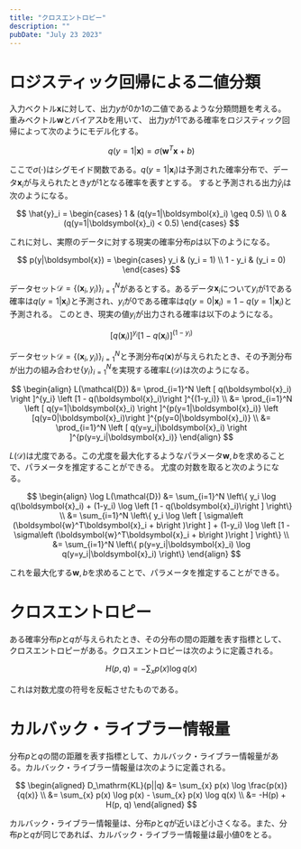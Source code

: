 ```yaml
---
title: "クロスエントロピー"
description: ""
pubDate: "July 23 2023"
---
```


# ロジスティック回帰による二値分類
入力ベクトル$\boldsymbol{x}$に対して、出力$y$が0か1の二値であるような分類問題を考える。重みベクトル$\boldsymbol{w}$とバイアス$b$を用いて、
出力$y$が1である確率をロジスティック回帰によって次のようにモデル化する。

$$
q(y=1|\boldsymbol{x}) = \sigma(\boldsymbol{w}^T\boldsymbol{x} + b)
$$

ここで$\sigma(\cdot)$はシグモイド関数である。$q(y=1|\boldsymbol{x}_i)$は予測された確率分布で、データ$\boldsymbol{x}_i$が与えられたとき$y$が1となる確率を表すとする。
すると予測される出力$\hat{y}_i$は次のようになる。

$$
\hat{y}_i = \begin{cases}
1 & (q(y=1|\boldsymbol{x}_i) \geq 0.5) \\
0 & (q(y=1|\boldsymbol{x}_i) < 0.5)
\end{cases}
$$

これに対し、実際のデータに対する現実の確率分布$p$は以下のようになる。

$$
p(y|\boldsymbol{x}) = \begin{cases}
y_i & (y_i = 1) \\
1 - y_i & (y_i = 0)
\end{cases}
$$


データセット$\mathcal{D} = \{(\boldsymbol{x}_i, y_i)\}_{i=1}^N$があるとする。あるデータ$\boldsymbol{x}_i$について$y_i$が1である確率は$q(y=1|\boldsymbol{x}_i)$と予測され、$y_i$が0である確率は$q(y=0|\boldsymbol{x}_i)=1 - q(y=1|\boldsymbol{x}_i)$と予測される。
このとき、現実の値$y_i$が出力される確率は以下のようになる。

$$
\left [ q(\boldsymbol{x}_i) \right ]^{y_i} \left [1 - q(\boldsymbol{x}_i)\right ]^{(1-y_i)}
$$

データセット$\mathcal{D} = \{(\boldsymbol{x}_i, y_i)\}_{i=1}^N$と予測分布$q(\boldsymbol{x})$が与えられたとき、その予測分布が出力の組み合わせ$\{y_i\}_{i=1}^N$を実現する確率$L(\mathcal{D})$は次のようになる。

$$
\begin{align}
L(\mathcal{D}) &= \prod_{i=1}^N \left [ q(\boldsymbol{x}_i) \right ]^{y_i} \left [1 - q(\boldsymbol{x}_i)\right ]^{(1-y_i)} \\
&= \prod_{i=1}^N \left [ q(y=1|\boldsymbol{x}_i) \right ]^{p(y=1|\boldsymbol{x}_i)} \left [q(y=0|\boldsymbol{x}_i)\right ]^{p(y=0|\boldsymbol{x}_i)} \\
&= \prod_{i=1}^N \left [ q(y=y_i|\boldsymbol{x}_i) \right ]^{p(y=y_i|\boldsymbol{x}_i)}
\end{align}
$$

$L(\mathcal{D})$は尤度である。この尤度を最大化するようなパラメータ$\boldsymbol{w}, b$を求めることで、パラメータを推定することができる。
尤度の対数を取ると次のようになる。

$$
\begin{align}
\log L(\mathcal{D}) &= \sum_{i=1}^N \left\{ y_i \log q(\boldsymbol{x}_i) + (1-y_i) \log \left [1 - q(\boldsymbol{x}_i)\right ] \right\} \\
&= \sum_{i=1}^N \left\{ y_i \log \left [ \sigma\left (\boldsymbol{w}^T\boldsymbol{x}_i + b\right )\right ] + (1-y_i) \log \left [1 - \sigma\left (\boldsymbol{w}^T\boldsymbol{x}_i + b\right )\right ] \right\} \\
&= \sum_{i=1}^N \left\{ p(y=y_i|\boldsymbol{x}_i) \log q(y=y_i|\boldsymbol{x}_i) \right\}
\end{align}
$$

これを最大化する$\boldsymbol{w}, b$を求めることで、パラメータを推定することができる。

# クロスエントロピー

ある確率分布$p$と$q$が与えられたとき、その分布の間の距離を表す指標として、クロスエントロピーがある。クロスエントロピーは次のように定義される。

$$
H(p, q) = - \sum_{x} p(x) \log q(x)
$$

これは対数尤度の符号を反転させたものである。

# カルバック・ライブラー情報量

分布$p$と$q$の間の距離を表す指標として、カルバック・ライブラー情報量がある。カルバック・ライブラー情報量は次のように定義される。

$$
\begin{aligned}
D_\mathrm{KL}(p||q) &= \sum_{x} p(x) \log \frac{p(x)}{q(x)} \\
&= \sum_{x} p(x) \log p(x) - \sum_{x} p(x) \log q(x) \\
&= -H(p) + H(p, q)
\end{aligned}
$$

カルバック・ライブラー情報量は、分布$p$と$q$が近いほど小さくなる。また、分布$p$と$q$が同じであれば、カルバック・ライブラー情報量は最小値0をとる。